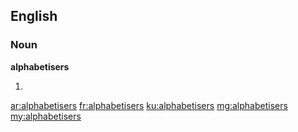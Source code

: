 ==English==

===Noun===
'''alphabetisers'''

# {{plural of|alphabetiser}}

[[ar:alphabetisers]]
[[fr:alphabetisers]]
[[ku:alphabetisers]]
[[mg:alphabetisers]]
[[my:alphabetisers]]